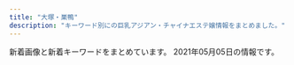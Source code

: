 ```yaml
---
title: "大塚・巣鴨"
description: "キーワード別にの巨乳アジアン・チャイナエステ嬢情報をまとめました。"
---
```


新着画像と新着キーワードをまとめています。
2021年05月05日の情報です。

<DmmAffiliateIns />
<KeywordTable
  shops={
    [
    {
        "name": "\u304a\u304b\u3048\u308a",
        "station": "JR\u5927\u585a\u99c5\u5357\u53e3",
        "keywords": {
            "C": 3,
            "D": 8
        },
        "img_links": [
            "http://alinse.xyz/picture/call.png",
            "http://alinse.xyz/uploads/210429/1-2104291331509C.jpg",
            "http://alinse.xyz/uploads/210429/1-21042913354GB.jpg",
            "http://alinse.xyz/picture/2.jpg",
            "http://alinse.xyz/picture/top-img10.jpg",
            "http://alinse.xyz/uploads/210429/1-210429133604H5.jpg",
            "http://alinse.xyz/picture/1.jpg",
            "http://alinse.xyz/uploads/210429/1-21042913342U49.jpg",
            "http://alinse.xyz/picture/4.jpg",
            "http://alinse.xyz/uploads/210429/1-210429133010c7.jpg",
            "http://alinse.xyz/uploads/210429/1-210429133216458.jpg",
            "http://alinse.xyz/picture/top-img01.png",
            "http://alinse.xyz/picture/tel.png",
            "http://alinse.xyz/uploads/210429/1-210429133414623.jpg",
            "http://alinse.xyz/uploads/210429/1-210429133024236.jpg",
            "http://alinse.xyz/picture/3.jpg"
        ],
        "url": "http://alinse.xyz/"
    },
    {
        "keywords": {
            "D": 35,
            "E": 5,
            "86": 20,
            "C": 23,
            "83": 5,
            "87": 5,
            "85": 14
        },
        "name": "RelaCute no.1\u30fb\u30ea\u30e9\u30ad\u30e5\u30fc\u30c8 no.1",
        "station": "\u897f\u5de3\u9d28\u99c5A3\u53e3",
        "url": "http://mermaid.tyo.ac/",
        "img_links": [
            "http://mermaid.tyo.ac/images/themes/blue/s_link.png",
            "http://mermaid.tyo.ac/photos/sites/9/2020/07/2020070504013051.jpg",
            "http://mermaid.tyo.ac/images/themes/blue/s_news.png",
            "http://mermaid.tyo.ac/images/room3.jpg",
            "http://mermaid.tyo.ac/photos/sites/9/2020/07/202007050401424.jpg",
            "http://mermaid.tyo.ac/photos/sites/9/2021/04/2021040810221422.jpg",
            "http://mermaid.tyo.ac/photos/sites/9/2020/07/2020070504013943.jpg",
            "http://mermaid.tyo.ac/images/themes/blue/r3.jpg",
            "http://mermaid.tyo.ac/images/themes/blue/s_ranking.png",
            "http://mermaid.tyo.ac/images/themes/blue/mobile.jpg",
            "http://mermaid.tyo.ac/photos/sites/9/2020/07/2020070504014156.jpg",
            "http://mermaid.tyo.ac/images/themes/blue/no1.png",
            "http://mermaid.tyo.ac/photos/sites/9/2021/04/2021040810222247.jpg",
            "http://mermaid.tyo.ac/photos/sites/9/2020/07/2020070504013427.jpg",
            "http://mermaid.tyo.ac/photos/sites/9/2021/04/2021040810545454.jpg",
            "http://mermaid.tyo.ac/images/room4.jpg",
            "http://mermaid.tyo.ac/photos/sites/9/2021/04/2021040810223118.jpg",
            "http://mermaid.tyo.ac/images/room1.jpg",
            "http://mermaid.tyo.ac/photos/sites/9/2021/04/2021040810550096.jpg",
            "http://mermaid.tyo.ac/images/themes/blue/s_newface.png",
            "http://mermaid.tyo.ac/photos/sites/9/2020/07/202007050401371.jpg",
            "http://mermaid.tyo.ac/images/themes/blue/line.png",
            "http://mermaid.tyo.ac/images/themes/blue/no2.png",
            "http://mermaid.tyo.ac/photos/sites/9/2020/07/2020070504013113.jpg",
            "http://mermaid.tyo.ac/images/room2.jpg",
            "http://mermaid.tyo.ac/photos/sites/9/2021/04/2021040810220626.jpg",
            "http://mermaid.tyo.ac/photos/sites/9/2020/07/2020070504014629.jpg",
            "http://mermaid.tyo.ac/photos/sites/9/2020/07/2020070504013325.jpg",
            "http://mermaid.tyo.ac/photos/sites/9/2021/04/2021040810550977.jpg",
            "http://mermaid.tyo.ac/photos/sites/9/2020/07/2020070504012859.jpg",
            "http://mermaid.tyo.ac/images/themes/blue/s_pickup.png",
            "http://mermaid.tyo.ac/photos/sites/9/2020/07/2020070504014471.jpg",
            "http://mermaid.tyo.ac/images/themes/blue/s_zysx.png",
            "http://mermaid.tyo.ac/photos/sites/9/2020/07/2020070504014544.jpg",
            "http://mermaid.tyo.ac/photos/sites/9/2020/07/2020070504012584.jpg",
            "http://mermaid.tyo.ac/photos/sites/9/2020/07/2020070504013841.jpg",
            "http://mermaid.tyo.ac/images/themes/blue/s_staff.png",
            "http://mermaid.tyo.ac/photos/sites/9/2020/07/2020070504013573.jpg"
        ]
    },
    {
        "station": "JR\u5927\u585a\u99c5\u5317\u53e3",
        "url": "http://hi-msg.com/cocoshia/",
        "img_links": [
            "http://hi-msg.com/cocoshia/images/staff_images/st2.jpg",
            "http://hi-msg.com/cocoshia/images/staff_images/st4.jpg",
            "http://hi-msg.com/cocoshia/images/r1.jpg",
            "http://hi-msg.com/cocoshia/images/eve.png",
            "http://hi-msg.com/cocoshia/images/index-1.jpg",
            "http://hi-msg.com/cocoshia/images/slider/slide1.png",
            "http://hi-msg.com/cocoshia/images/slider/slide3.png",
            "http://hi-msg.com/cocoshia/images/an_5_01.jpg",
            "http://hi-msg.com/cocoshia/images/an_6_02.jpg",
            "http://hi-msg.com/cocoshia/images/index-2.jpg",
            "http://hi-msg.com/cocoshia/images/r4.jpg",
            "http://hi-msg.com/cocoshia/images/an_4_02.jpg",
            "http://hi-msg.com/cocoshia/images/qr.jpg",
            "http://hi-msg.com/cocoshia/images/an_6_01.jpg",
            "http://hi-msg.com/cocoshia/images/an_1_01.jpg",
            "http://hi-msg.com/cocoshia/images/index_01.jpg",
            "http://hi-msg.com/cocoshia/images/fbb.jpg",
            "http://hi-msg.com/cocoshia/images/r2.jpg",
            "http://hi-msg.com/cocoshia/images/r3.jpg",
            "http://hi-msg.com/cocoshia/images/an_3_01.jpg",
            "http://hi-msg.com/cocoshia/images/sys1.jpg",
            "http://hi-msg.com/cocoshia/images/slider/slide3s.png",
            "http://hi-msg.com/cocoshia/images/an_2_01.jpg",
            "http://hi-msg.com/cocoshia/images/an_1_02.jpg",
            "http://hi-msg.com/cocoshia/images/slider/slide2.png",
            "http://hi-msg.com/cocoshia/images/an_5_02.jpg",
            "http://hi-msg.com/cocoshia/images/staff_images/sl.png",
            "http://hi-msg.com/cocoshia/images/an_4_01.jpg",
            "http://hi-msg.com/cocoshia/images/slider/slide2s.png",
            "http://hi-msg.com/cocoshia/images/staff_images/st1.jpg",
            "http://hi-msg.com/cocoshia/images/staff_images/st3.jpg",
            "http://hi-msg.com/cocoshia/images/slider/slide1s.png",
            "http://hi-msg.com/cocoshia/images/an_3_02.jpg",
            "http://hi-msg.com/cocoshia/images/an_2_02.jpg"
        ],
        "name": "COCOSHIA",
        "keywords": {
            "E": 7,
            "87": 7,
            "86": 14
        }
    },
    {
        "keywords": {},
        "station": "JR\u5927\u585a\u99c5\u5317\u53e3",
        "name": "\u660e\u6d1e",
        "img_links": [
            "https://townnet.ne.jp/myondon/top/view/img/s_07.jpg",
            "https://townnet.ne.jp/myondon/top/system/img/price.jpg",
            "https://townnet.ne.jp/myondon/top/staff/img/mari.jpg",
            "https://townnet.ne.jp/myondon/top/img/net1.jpg",
            "https://townnet.ne.jp/myondon/top/view/img/v_08.jpg",
            "https://townnet.ne.jp/myondon/top/view/img/v_06.jpg",
            "https://townnet.ne.jp/myondon/top/view/img/v_05.jpg",
            "https://townnet.ne.jp/myondon/top/staff/img/bb.jpg",
            "https://townnet.ne.jp/myondon/top/view/img/s_01.jpg",
            "https://townnet.ne.jp/myondon/top/img/information.jpg",
            "https://townnet.ne.jp/myondon/top/staff/img/aya.jpg",
            "https://townnet.ne.jp/myondon/top/staff/img/kaori_1.jpg",
            "https://townnet.ne.jp/myondon/top/view/img/v_04.jpg",
            "https://townnet.ne.jp/myondon/top/view/img/s_10.jpg",
            "https://townnet.ne.jp/myondon/top/access/img/kanban.jpg",
            "https://townnet.ne.jp/myondon/top/view/img/v_01.jpg",
            "https://townnet.ne.jp/myondon/top/view/img/s_03.jpg",
            "https://townnet.ne.jp/myondon/top/staff/img/g_4681.jpg",
            "https://townnet.ne.jp/myondon/top/view/img/v_02.jpg",
            "https://townnet.ne.jp/myondon/top/staff/img/hal.jpg",
            "https://townnet.ne.jp/myondon/top/view/img/s_02.jpg",
            "https://townnet.ne.jp/myondon/top/view/img/v_07.jpg",
            "https://townnet.ne.jp/myondon/top/staff/img/g_6576.jpg",
            "https://townnet.ne.jp/myondon/img/img_02.jpg",
            "https://townnet.ne.jp/myondon/top/view/img/s_09.jpg",
            "https://townnet.ne.jp/myondon/top/view/img/s_06.jpg",
            "https://townnet.ne.jp/myondon/top/view/img/s_11.jpg",
            "https://townnet.ne.jp/myondon/top/system/img/net.jpg",
            "https://townnet.ne.jp/myondon/top/staff/img/kaori.jpg",
            "https://townnet.ne.jp/myondon/top/view/img/s_04.jpg",
            "https://townnet.ne.jp/myondon/top/view/img/s_12.jpg",
            "https://townnet.ne.jp/myondon/top/view/img/s_05.jpg",
            "https://townnet.ne.jp/myondon/top/view/img/v_03.jpg",
            "https://townnet.ne.jp/myondon/top/view/img/s_08.jpg"
        ],
        "url": "https://townnet.ne.jp/myondon/"
    },
    {
        "station": "JR\u5927\u585a\u99c5\u5317\u53e3",
        "keywords": {},
        "name": "SAKURA \u30ea\u30e9\u30af\u30bc\u30fc\u30b7\u30e7\u30f3",
        "url": "https://sakura.aoaoeo.com/",
        "img_links": []
    },
    {
        "station": "JR\u99d2\u8fbc\u99c5\u6771\u53e3",
        "url": "http://arm-es.com/",
        "keywords": {},
        "name": "\u30de\u30b7\u30e5\u30de\u30ed",
        "img_links": [
            "http://arm-es.com/media/sites/13/2021/02/1613544003-c19.jpg",
            "http://arm-es.com/media/sites/13/2021/02/1612779406-flash1.jpg",
            "http://arm-es.com/media/sites/13/elementor/thumbs/1612941267-3-p2nc2n5t7zewrticxz9ywzit7kvvofo0z361k1m1ls.jpg",
            "http://arm-es.com/media/sites/13/2021/02/1612776477-top.jpg",
            "http://arm-es.com/media/sites/13/elementor/thumbs/1614830040-A4F263E2-84CF-4064-849B-5F1D3A8962B7-p3pdykoker7f35d9jk8yis75bexrtphuaa8gl2e10g.jpeg",
            "http://arm-es.com/media/sites/13/elementor/thumbs/1612941250-2-p2nc276jzst1ag5kjadb8ljz412n1kwl8w2sec9qjk.jpg",
            "http://arm-es.com/media/sites/13/elementor/thumbs/1612941410-5-p2nc6dkpe7hnic39qqy6x9d191f82kitxforuwdz20.jpg",
            "http://arm-es.com/media/sites/13/elementor/thumbs/1615907550-DE5AD401-0C44-4EC3-AB52-CB94A75B4D20-p4b3gedphkahsbf1rk9reb6hl6w950twbseooo34ps.jpeg",
            "http://arm-es.com/media/sites/13/2021/03/1616658266-9AFA83A6-DA81-4A53-8BB7-573D97A63C23.jpeg",
            "http://arm-es.com/media/sites/13/elementor/thumbs/1612941284-4-p2nc3351h2zivgvaybr7738yehmz4pgnh5hle19ku0.jpg",
            "http://arm-es.com/media/sites/13/elementor/thumbs/1612941267-3-p2nc2n5s8wdne3iijmujipa4axtqhup7qyec8bx9rs.jpg",
            "http://arm-es.com/media/sites/13/elementor/thumbs/1612941234-1-p2nc1s54yg8g4orez3va4pcllv4rmf8vutn0pww1b4.jpg",
            "http://arm-es.com/media/sites/13/2021/03/1616658265-717B549D-EE02-4F25-9DF3-43649AB2785F.jpeg",
            "http://arm-es.com/media/sites/13/elementor/thumbs/1612941358-6-p2nc50p3itmqqm29o5tlblp2d044yb4sepriwieg1k.jpg",
            "http://arm-es.com/media/sites/13/2021/02/r2-1.jpg",
            "http://arm-es.com/media/sites/13/elementor/thumbs/1612941284-4-p2nc3352g60s96v5co6mldhnb4p4bafgpa9apqyco0.jpg",
            "http://arm-es.com/media/sites/13/elementor/thumbs/1612941234-1-p2nc1s53zd76qyrkkrfuqf3wp82mfua2movbe779h4.jpg",
            "http://arm-es.com/media/sites/13/2021/02/r1-1.jpg",
            "http://arm-es.com/media/sites/13/2021/02/1619432795-1.jpg",
            "http://arm-es.com/media/sites/13/2021/02/1612779404-flash.jpg",
            "http://arm-es.com/media/sites/13/elementor/thumbs/1613538765-F562FBE7-D9D5-4A85-97B7-94AF100F9870-p2zdfc5no7l6u0mpugrrh7estz1rfzcbvcszv6b2cg.jpeg",
            "http://arm-es.com/media/sites/13/elementor/thumbs/1612941250-2-p2nc276j0prrwq5q4xxvubba7e0huzxs0rb32mkypk.jpg",
            "http://arm-es.com/media/sites/13/2021/02/1612941410-5.jpg",
            "http://arm-es.com/media/sites/13/elementor/thumbs/1619432795-1-p6a48o8wfryoxtz2upg7drb5sqdut37uwnb0df4h40.jpg"
        ]
    },
    {
        "img_links": [],
        "url": "http://koukou.ests.co/",
        "name": "\u3046\u3055\u304e",
        "keywords": {},
        "station": "JR\u99d2\u8fbc\u99c5\u5317\u53e3"
    },
    {
        "name": "\u99a8-\u304b\u304a\u308a-",
        "station": "JR\u5927\u585a\u99c5\u5317\u53e3",
        "img_links": [],
        "keywords": {},
        "url": "http://rinpa-awa.info/"
    },
    {
        "img_links": [],
        "url": "http://ko-relax.info/",
        "keywords": {},
        "name": "\u3066\u3082\u307f\u3084",
        "station": "JR\u99d2\u8fbc\u99c5\u6771\u53e3"
    },
    {
        "url": "http://relax-orange.work/",
        "station": "JR\u5de3\u9d28\u99c5\u5317\u53e3",
        "img_links": [
            "http://relax-orange.work/img/s1.jpg",
            "http://relax-orange.work/img/m50.png",
            "http://relax-orange.work/i/img/r2.jpg",
            "http://relax-orange.work/img/sta2.jpg",
            "http://relax-orange.work/img/sta1.jpg",
            "http://relax-orange.work/img/mobile-botton-0.png",
            "http://relax-orange.work/img/sta5.jpg",
            "http://relax-orange.work/img/nos.jpg",
            "http://relax-orange.work/img/st1.jpg",
            "http://relax-orange.work/img/s2.jpg",
            "http://relax-orange.work/img/sta3.jpg",
            "http://relax-orange.work/img/m3.png",
            "http://relax-orange.work/img/m30.png",
            "http://relax-orange.work/img/s3.jpg",
            "http://relax-orange.work/i/img/s5.jpg",
            "http://relax-orange.work/img/m1.png",
            "http://relax-orange.work/img/m40.png",
            "http://relax-orange.work/img/m60.png",
            "http://relax-orange.work/i/img/acc.jpg",
            "http://relax-orange.work/i/img/r4.jpg",
            "http://relax-orange.work/img/st3.jpg",
            "http://relax-orange.work/i/img/s2.jpg",
            "http://relax-orange.work/img/m5.png",
            "http://relax-orange.work/img/m2.png",
            "http://relax-orange.work/i/img/r3.jpg",
            "http://relax-orange.work/img/s5.jpg",
            "http://relax-orange.work/i/img/r1.jpg",
            "http://relax-orange.work/i/img/s3.jpg",
            "http://relax-orange.work/img/m20.png",
            "http://relax-orange.work/img/kanban.jpg",
            "http://relax-orange.work/img/st2.jpg",
            "http://relax-orange.work/img/m4.png",
            "http://relax-orange.work/i/img/s1.jpg",
            "http://relax-orange.work/i/img/sta5.jpg",
            "http://relax-orange.work/i/img/kanban.jpg",
            "http://relax-orange.work/img/st5.jpg",
            "http://relax-orange.work/img/m6.png"
        ],
        "keywords": {
            "86": 4,
            "85": 3,
            "88": 3,
            "87": 3,
            "E": 3,
            "C": 14,
            "D": 4
        },
        "name": "\u30aa\u30ec\u30f3\u30b8"
    },
    {
        "url": "http://www.relax-luck.work/",
        "station": "JR\u5de3\u9d28\u99c5\u6b63\u9762\u53e3",
        "keywords": {},
        "img_links": [
            "http://www.relax-luck.work/sp/menu/staff.jpg",
            "http://www.relax-luck.work/img/miho2.jpg",
            "http://www.relax-luck.work/sp/images/footer.jpg",
            "http://www.relax-luck.work/sp/images/tel.png",
            "http://www.relax-luck.work/sp/images/ta.png",
            "http://www.relax-luck.work/images/interior_t.jpg",
            "http://www.relax-luck.work/images/2.jpg",
            "http://www.relax-luck.work/sp/img/miho1.jpg",
            "http://www.relax-luck.work/images/1.jpg",
            "http://www.relax-luck.work/sp/images/interior_t.jpg",
            "http://www.relax-luck.work/sp/img/erika2.jpg",
            "http://www.relax-luck.work/images/news_t.jpg",
            "http://www.relax-luck.work/sp/img/sizuka2.jpg",
            "http://www.relax-luck.work/sp/staff/siori.jpg",
            "http://www.relax-luck.work/images/ac1.jpg",
            "http://www.relax-luck.work/sp/images/rec1.jpg",
            "http://www.relax-luck.work/img/miho1.jpg",
            "http://www.relax-luck.work/sp/staff/miho.jpg",
            "http://www.relax-luck.work/images/tr.jpg",
            "http://www.relax-luck.work/sp/images/sys.png",
            "http://www.relax-luck.work/sp/img/miho2.jpg",
            "http://www.relax-luck.work/sp/img/sizuka1.jpg",
            "http://www.relax-luck.work/images/ta.jpg",
            "http://www.relax-luck.work/images/sys.png",
            "http://www.relax-luck.work/sp/images/rec2.jpg",
            "http://www.relax-luck.work/images/sm.jpg",
            "http://www.relax-luck.work/sp/images/ac1.png",
            "http://www.relax-luck.work/images/4.jpg",
            "http://www.relax-luck.work/sp/staff/sizuka.jpg",
            "http://www.relax-luck.work/sp/images/ac1.jpg",
            "http://www.relax-luck.work/images/rec1.jpg",
            "http://www.relax-luck.work/sp/images/head.jpg",
            "http://www.relax-luck.work/sp/menu/top.jpg",
            "http://www.relax-luck.work/images/int2.png",
            "http://www.relax-luck.work/images/staff_t.jpg",
            "http://www.relax-luck.work/sp/images/int2.png",
            "http://www.relax-luck.work/sp/img/siori2.jpg",
            "http://www.relax-luck.work/sp/images/int1.png",
            "http://www.relax-luck.work/images/int1.png",
            "http://www.relax-luck.work/images/rec2.jpg",
            "http://www.relax-luck.work/img/sizuka2.jpg",
            "http://www.relax-luck.work/img/erika1.jpg",
            "http://www.relax-luck.work/sp/img/erika1.jpg",
            "http://www.relax-luck.work/sp/images/news.jpg",
            "http://www.relax-luck.work/img/siori1.jpg",
            "http://www.relax-luck.work/img/erika2.jpg",
            "http://www.relax-luck.work/images/head.jpg",
            "http://www.relax-luck.work/sp/staff/erika.jpg",
            "http://www.relax-luck.work/sp/images/staff_t.jpg",
            "http://www.relax-luck.work/images/3.jpg",
            "http://www.relax-luck.work/img/siori2.jpg",
            "http://www.relax-luck.work/img/sizuka1.jpg",
            "http://www.relax-luck.work/sp/img/siori1.jpg"
        ],
        "name": "Relax Luck"
    },
    {
        "img_links": [
            "https://koi-relax.tokyo/wp-content/themes/este/img/4.jpg",
            "https://koi-relax.tokyo/wp-content/themes/este/img/top-img02b.png",
            "https://koi-relax.tokyo/wp-content/themes/este/img/top-img01b.png",
            "https://koi-relax.tokyo/wp-content/uploads/2021/03/ui2yt1fg.jpg",
            "https://koi-relax.tokyo/wp-content/themes/este/img/top-img01a.png",
            "https://koi-relax.tokyo/wp-content/uploads/2021/03/iuygfas.jpg",
            "https://koi-relax.tokyo/wp-content/themes/este/img/2.jpg",
            "https://koi-relax.tokyo/wp-content/themes/este/img/1.jpg",
            "https://koi-relax.tokyo/wp-content/themes/este/img/call.png",
            "https://koi-relax.tokyo/wp-content/themes/este/img/tel_header.png",
            "https://koi-relax.tokyo/wp-content/uploads/2021/03/987syatdf.jpg",
            "https://koi-relax.tokyo/wp-content/themes/este/img/3.jpg",
            "https://koi-relax.tokyo/wp-content/themes/este/img/top-img03.png",
            "https://koi-relax.tokyo/wp-content/themes/este/img/tel_footer.png"
        ],
        "keywords": {
            "D": 12
        },
        "url": "https://koi-relax.tokyo/",
        "station": "JR\u5de3\u9d28\u99c5",
        "name": "\u604b"
    },
    {
        "keywords": {
            "C": 12,
            "86": 36,
            "87": 12,
            "D": 48,
            "83": 12
        },
        "img_links": [
            "http://relaxation.ebb.jp/2/uploadimg/1615986161.jpg",
            "http://relaxation.ebb.jp/2/uploadimg/1614080670.jpg",
            "http://relaxation.ebb.jp/int3.jpg",
            "http://relaxation.ebb.jp/2/uploadimg/1614080543.jpg",
            "http://relaxation.ebb.jp/int1.jpg",
            "http://relaxation.ebb.jp/2/uploadimg/1614080297.jpg",
            "http://relaxation.ebb.jp/int2.jpg",
            "http://relaxation.ebb.jp/2/uploadimg/1614080597.jpg",
            "http://relaxation.ebb.jp/2/uploadimg/1614080617.jpg",
            "http://relaxation.ebb.jp/vis_theptframe.png",
            "http://relaxation.ebb.jp/2/uploadimg/1614080305.jpg",
            "http://relaxation.ebb.jp/2/uploadimg/1614080587.jpg",
            "http://relaxation.ebb.jp/2/uploadimg/1614080603.jpg",
            "http://relaxation.ebb.jp/2/uploadimg/1614080688.jpg",
            "http://relaxation.ebb.jp/2/uploadimg/1614949857.jpg",
            "http://relaxation.ebb.jp/2/uploadimg/1614080675.jpg",
            "http://relaxation.ebb.jp/dozdLZQPkhPUwC2.png",
            "http://relaxation.ebb.jp/2/uploadimg/1614080268.jpg"
        ],
        "url": "http://relaxation.ebb.jp/",
        "name": "\u7652\u51e6\uff5e\u30e6\u30c9\u30b3\u30ed\uff5e",
        "station": "JR\u99d2\u8fbc\u99c5\u5317\u53e3"
    },
    {
        "keywords": {
            "D": 20,
            "E": 14,
            "F": 4,
            "\u30bb\u30af\u30b7\u30fc": 2
        },
        "station": "JR\u5927\u585a\u99c5\u5357\u53e3",
        "img_links": [
            "https://rin-este.info/wp-content/themes/este/img/3.jpg",
            "https://rin-este.info/wp-content/themes/este/img/tel_header.png",
            "https://rin-este.info/wp-content/themes/este/img/call.png",
            "http://rin-este.info/wp-content/themes/este/img/top-img04.png",
            "http://rin-este.info/wp-content/themes/este/img/top-img02.png",
            "https://rin-este.info/wp-content/uploads/2021/02/0006.jpg",
            "https://rin-este.info/wp-content/themes/este/img/top-img01.png",
            "https://rin-este.info/wp-content/themes/este/img/top-img05.png",
            "http://rin-este.info/wp-content/themes/este/img/call.png",
            "http://rin-este.info/wp-content/themes/este/img/tel_header.png",
            "http://rin-este.info/wp-content/themes/este/img/top-img05.png",
            "http://rin-este.info/wp-content/themes/este/img/top-img01.png",
            "https://rin-este.info/wp-content/uploads/2021/02/3sjaioaoisaas.jpg",
            "https://rin-este.info/wp-content/themes/este/img/top-img02.png",
            "https://rin-este.info/wp-content/uploads/2021/02/0000000000.jpg",
            "https://rin-este.info/wp-content/themes/este/img/top-img04.png",
            "https://rin-este.info/wp-content/uploads/2021/02/shaujsialskas.jpg",
            "https://rin-este.info/wp-content/uploads/2021/02/jsioaioasoai.jpg",
            "http://rin-este.info/wp-content/themes/este/img/tel_footer.png",
            "https://rin-este.info/wp-content/themes/este/img/4.jpg",
            "https://rin-este.info/wp-content/themes/este/img/1.jpg",
            "https://rin-este.info/wp-content/uploads/2021/02/sajioaioaa1.jpg",
            "https://rin-este.info/wp-content/themes/este/img/top-img03.png",
            "http://rin-este.info/wp-content/themes/este/img/3.jpg",
            "https://rin-este.info/wp-content/themes/este/img/2.jpg",
            "https://rin-este.info/wp-content/uploads/2021/02/00002101021.jpg",
            "http://rin-este.info/wp-content/themes/este/img/2.jpg",
            "http://rin-este.info/wp-content/themes/este/img/4.jpg",
            "http://rin-este.info/wp-content/themes/este/img/1.jpg",
            "https://rin-este.info/wp-content/uploads/2021/02/1saijojsaiosa.jpg",
            "https://rin-este.info/wp-content/themes/este/img/tel_footer.png"
        ],
        "url": "http://rin-este.info/",
        "name": "\u51db\u82b1 \u308a\u3093\u304b"
    },
    {
        "img_links": [],
        "keywords": {},
        "station": "JR\u99d2\u8fbc\u99c5\u5357\u53e3",
        "name": "\u7652\u3057\u306e\u68ee",
        "url": "http://iyashinomori.oks.bz/"
    },
    {
        "url": "http://www.ko-story.com/",
        "img_links": [
            "http://www.ko-story.com/css/osusume-00014a.jpg",
            "http://www.ko-story.com/css/head-change.jpg",
            "http://www.ko-story.com/css/osusume-013.jpg",
            "http://www.ko-story.com/css/staff/staff-0014-a.jpg",
            "http://www.ko-story.com/css/nav/nav-003.jpg",
            "http://www.ko-story.com/css/main-staff01.jpg",
            "http://www.ko-story.com/css/osusume-011.jpg",
            "http://www.ko-story.com/css/nav/nav-004.jpg",
            "http://www.ko-story.com/css/nav/nav-001.jpg",
            "http://www.ko-story.com/css/nav/nav-002.jpg",
            "http://www.ko-story.com/css/main-staff03.jpg",
            "http://www.ko-story.com/css/tel01.png",
            "http://www.ko-story.com/css/staff/staff-010-a.jpg",
            "http://www.ko-story.com/css/nav/nav-007.jpg",
            "http://www.ko-story.com/css/top01-left02.jpg",
            "http://www.ko-story.com/css/top01-left01.png",
            "http://www.ko-story.com/css/main-girl02.png",
            "http://www.ko-story.com/css/nav/nav-006.jpg",
            "http://www.ko-story.com/css/staff/staff-0014-b.jpg",
            "http://www.ko-story.com/css/staff/staff-012-a.jpg",
            "http://www.ko-story.com/css/top01-left03.jpg",
            "http://www.ko-story.com/css/staff/staff-010-b.jpg",
            "http://www.ko-story.com/css/nav/nav-005.jpg",
            "http://www.ko-story.com/css/staff/staff-012-b.jpg",
            "http://www.ko-story.com/css/staff/staff-0013-a.jpg",
            "http://www.ko-story.com/css/staff/staff-0013-b.jpg"
        ],
        "keywords": {
            "D": 8,
            "89": 2,
            "88": 6
        },
        "station": "JR\u99d2\u8fbc\u99c5\u5357\u53e3",
        "name": "\u30b9\u30c8\u30fc\u30ea\u30fc"
    }
]
}
/>
<DmmAffiliateScript />
